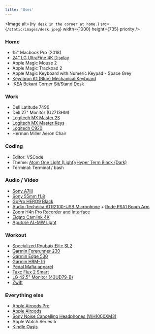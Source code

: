 ```yaml
---
title: 'Uses'
---
```


<Image
  alt={`My desk in the corner at home.`}
  src={`/static/images/desk.jpeg`}
  width={1000}
  height={735}
  priority
/>

### Home

- 15" Macbook Pro (2018)
- [24" LG UltraFine 4K Display](https://www.apple.com/shop/product/HMUA2VC/A/lg-ultrafine-4k-display)
- Apple Magic Mouse 2
- Apple Magic Trackpad 2
- Apple Magic Keyboard with Numeric Keypad - Space Grey
- [Keychron K1 (Blue) Mechanical Keyboard](https://www.keychron.com/products/keychron-k1-wireless-mechanical-keyboard?variant=31253556625497)
- IKEA Bekant Corner Sit/Stand Desk

### Work

- Dell Latitude 7490
- Dell 27" Monitor (U2713HM)
- [Logitech MX Master 2S](https://amzn.to/37t6JMs)
- [Logitech MX Master Keys](https://amzn.to/3aDePnL)
- [Logitech C920](https://amzn.to/3qCxci5)
- Herman Miller Aeron Chair

### Coding

- Editor: VSCode
- Theme: [Atom One Light (Light)](https://marketplace.visualstudio.com/items?itemName=akamud.vscode-theme-onelight)/[Hyper Term Black (Dark)](<https://marketplace.visualstudio.com/items?itemName=hsnazar.hyper-term-theme#:~:text=Press%20ctrl(%E2%8C%98)%20%2B%20k,Choose%20'Hyper%20Term%20Black'.>)
- Terminal: Terminal / bash

### Audio / Video

- [Sony A7III](https://amzn.to/2NJHvTa)
- [Sony 55mm f1.8](https://amzn.to/3k8oS7e)
- [GoPro HERO9 Black](https://amzn.to/3qDq4lv)
- [Audio-Technica ATR2100-USB Microphone](https://amzn.to/3sb21L9) + [Rode PSA1 Boom Arm](https://amzn.to/3px4xd2)
- [Zoom H4n Pro Recorder and Interface](https://amzn.to/3sfoMNZ)
- [Elgato Camlink 4K](https://amzn.to/2OZjh89)
- [Aputure AL-MW Light](https://amzn.to/2M8JzUj)

### Workout

- [Specialized Roubaix Elite SL2](https://www.specialized.com/au/en/roubaix-elite-sl2-apex-compact/p/23463?color=35860-23463&searchText=9013-5149)
- [Garmin Forerunner 230](https://buy.garmin.com/en-AU/AU/p/523893)
- [Garmin Edge 530](https://buy.garmin.com/en-AU/AU/p/621224)
- [Garmin HRM-Tri](https://buy.garmin.com/en-AU/AU/p/136403)
- [Pedal Mafia apparel](https://pedalmafia.cc/)
- [Taxc Flux 2 Smart](https://tacx.com/product/flux-2-smart/)
- [LG 42.5" Monitor (43UD79-B)](https://amzn.to/2MaGIu0)
- [Zwift](https://www.zwift.com/)

### Everything else

- [Apple Airpods Pro](https://www.apple.com/shop/product/MWP22AM/A/airpods-pro)
- [Apple Airpods](https://www.apple.com/shop/product/MRXJ2AM/A/airpods-with-wireless-charging-case)
- [Sony Noise Cancelling Headphones (WH1000XM3)](https://amzn.to/3qE3OYZ)
- Apple Watch Series 5
- [Kindle Oasis](https://amzn.to/3aAASLK)
